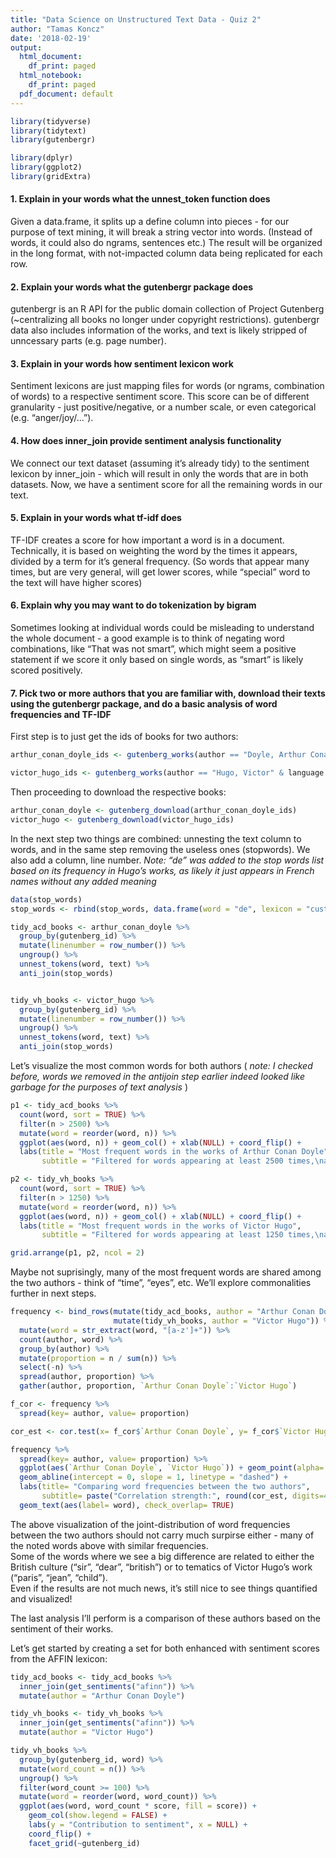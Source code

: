 ```yaml
---
title: "Data Science on Unstructured Text Data - Quiz 2"
author: "Tamas Koncz"
date: '2018-02-19'
output:
  html_document:
    df_print: paged
  html_notebook:
    df_print: paged
  pdf_document: default
---
```


```r
library(tidyverse)
library(tidytext)
library(gutenbergr)

library(dplyr)
library(ggplot2)
library(gridExtra)

```


#### 1. Explain in your words what the unnest_token function does  
  
Given a data.frame, it splits up a define column into pieces - for our purpose of text mining, it will break a string vector into words. (Instead of words, it could also do ngrams, sentences etc.) The result will be organized in the long format, with not-impacted column data being replicated for each row.  
  

#### 2. Explain your words what the gutenbergr package does  

gutenbergr is an R API for the public domain collection of Project Gutenberg (~centralizing all books no longer under copyright restrictions). gutenbergr data also includes information of the works, and text is likely stripped of unncessary parts (e.g. page number).  

#### 3. Explain in your words how sentiment lexicon work  

Sentiment lexicons are just mapping files for words (or ngrams, combination of words) to a respective sentiment score. This score can be of different granularity - just positive/negative, or a number scale, or even categorical (e.g. "anger/joy/...").  

#### 4. How does inner_join provide sentiment analysis functionality  
  
We connect our text dataset (assuming it's already tidy) to the sentiment lexicon by inner_join - which will result in only the words that are in both datasets. Now, we have a sentiment score for all the remaining words in our text.  

#### 5. Explain in your words what tf-idf does  
  
TF-IDF creates a score for how important a word is in a document. Technically, it is based on weighting the word by the times it appears, divided by a term for it's general frequency. (So words that appear many times, but are very general, will get lower scores, while "special" word to the text will have higher scores)  

#### 6. Explain why you may want to do tokenization by bigram  
  
Sometimes looking at individual words could be misleading to understand the whole document - a good example is to think of negating word combinations, like "That was not smart", which might seem a positive statement if we score it only based on single words, as "smart" is likely scored positively.  

#### 7. Pick two or more authors that you are familiar with, download their texts using the gutenbergr package, and do a basic analysis of word frequencies and TF-IDF  
  
  
First step is to just get the ids of books for two authors:
```r
arthur_conan_doyle_ids <- gutenberg_works(author == "Doyle, Arthur Conan")[["gutenberg_id"]]

victor_hugo_ids <- gutenberg_works(author == "Hugo, Victor" & language == "en")[["gutenberg_id"]]
```
  
  
Then proceeding to download the respective books:
```r
arthur_conan_doyle <- gutenberg_download(arthur_conan_doyle_ids)
victor_hugo <- gutenberg_download(victor_hugo_ids)
```
  
  
In the next step two things are combined: unnesting the text column to words, and in the same step removing the useless ones (stopwords). We also add a column, line number.
_Note: "de" was added to the stop words list based on its frequency in Hugo's works, as likely it just appears in French names without any added meaning_
```r
data(stop_words)
stop_words <- rbind(stop_words, data.frame(word = "de", lexicon = "custom"))

tidy_acd_books <- arthur_conan_doyle %>%
  group_by(gutenberg_id) %>%
  mutate(linenumber = row_number()) %>%
  ungroup() %>%
  unnest_tokens(word, text) %>%
  anti_join(stop_words)


tidy_vh_books <- victor_hugo %>%
  group_by(gutenberg_id) %>%
  mutate(linenumber = row_number()) %>%
  ungroup() %>%
  unnest_tokens(word, text) %>%
  anti_join(stop_words)
```
  
  
Let's visualize the most common words for both authors ( _note: I checked before, words we removed in the antijoin step earlier indeed looked like garbage for the purposes of text analysis_ )
```r
p1 <- tidy_acd_books %>%
  count(word, sort = TRUE) %>%
  filter(n > 2500) %>%
  mutate(word = reorder(word, n)) %>%
  ggplot(aes(word, n)) + geom_col() + xlab(NULL) + coord_flip() + 
  labs(title = "Most frequent words in the works of Arthur Conan Doyle", 
       subtitle = "Filtered for words appearing at least 2500 times,\nafter removing stopwords")

p2 <- tidy_vh_books %>%
  count(word, sort = TRUE) %>%
  filter(n > 1250) %>%
  mutate(word = reorder(word, n)) %>%
  ggplot(aes(word, n)) + geom_col() + xlab(NULL) + coord_flip() + 
  labs(title = "Most frequent words in the works of Victor Hugo", 
       subtitle = "Filtered for words appearing at least 1250 times,\nafter removing stopwords")

grid.arrange(p1, p2, ncol = 2)
```
  
    
Maybe not suprisingly, many of the most frequent words are shared among the two authors - think of "time", "eyes", etc. We'll explore commonalities further in next steps.   
  
```r
frequency <- bind_rows(mutate(tidy_acd_books, author = "Arthur Conan Doyle"),
                       mutate(tidy_vh_books, author = "Victor Hugo")) %>% 
  mutate(word = str_extract(word, "[a-z']+")) %>%
  count(author, word) %>%
  group_by(author) %>%
  mutate(proportion = n / sum(n)) %>% 
  select(-n) %>% 
  spread(author, proportion) %>% 
  gather(author, proportion, `Arthur Conan Doyle`:`Victor Hugo`)

f_cor <- frequency %>%
  spread(key= author, value= proportion)

cor_est <- cor.test(x= f_cor$`Arthur Conan Doyle`, y= f_cor$`Victor Hugo`)$estimate

frequency %>%
  spread(key= author, value= proportion) %>%
  ggplot(aes(`Arthur Conan Doyle`, `Victor Hugo`)) + geom_point(alpha= .1) +
  geom_abline(intercept = 0, slope = 1, linetype = "dashed") +
  labs(title= "Comparing word frequencies between the two authors",
       subtitle= paste("Correlation strength:", round(cor_est, digits=4), sep=" ")) +
  geom_text(aes(label= word), check_overlap= TRUE)

```  
  
  
The above visualization of the joint-distribution of word frequencies between the two authors should not carry much surpirse either - many of the noted words above with similar frequencies.  
Some of the words where we see a big difference are related to either the British culture ("sir", "dear", "british") or to tematics of Victor Hugo's work ("paris", "jean", "child").  
Even if the results are not much news, it's still nice to see things quantified and visualized!  

The last analysis I'll perform is a comparison of these authors based on the sentiment of their works.  
  
  
  

Let's get started by creating a set for both enhanced with sentiment scores from the AFFIN lexicon:  

```r
tidy_acd_books <- tidy_acd_books %>%
  inner_join(get_sentiments("afinn")) %>%
  mutate(author = "Arthur Conan Doyle")

tidy_vh_books <- tidy_vh_books %>%
  inner_join(get_sentiments("afinn")) %>%
  mutate(author = "Victor Hugo")
```


```r
tidy_vh_books %>%
  group_by(gutenberg_id, word) %>%
  mutate(word_count = n()) %>%
  ungroup() %>%
  filter(word_count >= 100) %>%
  mutate(word = reorder(word, word_count)) %>%
  ggplot(aes(word, word_count * score, fill = score)) + 
    geom_col(show.legend = FALSE) + 
    labs(y = "Contribution to sentiment", x = NULL) + 
    coord_flip() + 
    facet_grid(~gutenberg_id)
```




